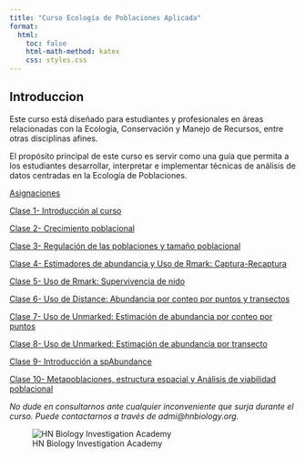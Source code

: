 ---
title: "Curso Ecología de Poblaciones Aplicada"
format:
  html:
    toc: false
    html-math-method: katex
    css: styles.css
---

## Introduccion

Este curso está diseñado para estudiantes y profesionales en áreas relacionadas con la Ecología, Conservación y Manejo de Recursos, entre otras disciplinas afines.

El propósito principal de este curso es servir como una guía que permita a los estudiantes desarrollar, interpretar e implementar técnicas de análisis de datos centradas en la Ecología de Poblaciones.

[Asignaciones](Asiganciones.html)

[Clase 1- Introducción al curso](Clase1.html)

[Clase 2- Crecimiento poblacional](Clase2.html)

[Clase 3- Regulación de las poblaciones y tamaño poblacional](Clase3.html)

[Clase 4- Estimadores de abundancia y Uso de Rmark: Captura-Recaptura](Clase4.html)

[Clase 5- Uso de Rmark: Supervivencia de nido](Clase5.html)

[Clase 6- Uso de Distance: Abundancia por conteo por puntos y transectos](Clase6.html)

[Clase 7- Uso de Unmarked: Estimación de abundancia por conteo por puntos](Clase7.html)

[Clase 8- Uso de Unmarked: Estimación de abundancia por transecto](Clase8.html)

[Clase 9- Introducción a spAbundance](Clase9.html)

[Clase 10- Metapoblaciones, estructura espacial y Análisis de viabilidad poblacional](Clase10.html)


*No dude en consultarnos ante cualquier inconveniente que surja durante el curso. Puede contactarnos a través de admi@hnbiology.org.*


![HN Biology Investigation Academy](HN%20Cursos%20publicidad/HN%20Biology%20Inv%20large.jpg)

